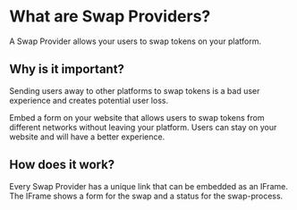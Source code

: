 # What are Swap Providers?

A Swap Provider allows your users to swap tokens on your platform.

## Why is it important?

Sending users away to other platforms to swap tokens is a bad user experience and creates potential user loss.

Embed a form on your website that allows users to swap tokens from different networks without leaving your platform. Users can stay on your website and will have a better experience.

## How does it work?

Every Swap Provider has a unique link that can be embedded as an IFrame. The IFrame shows a form for the swap and a status for the swap-process.